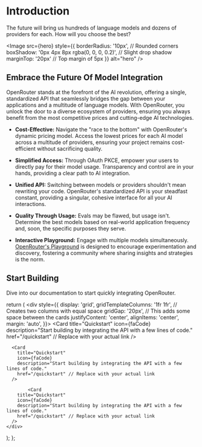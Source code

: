 # Introduction
<p style={{ marginTop: '0', marginBottom: '10' }}>The future will bring us hundreds of language models and dozens of providers for each. How will you choose the best?</p>


<Image 
  src={hero} 
  style={{
    borderRadius: '10px', // Rounded corners
    boxShadow: '0px 4px 8px rgba(0, 0, 0, 0.2)', // Slight drop shadow
    marginTop: '20px' // Top margin of 5px
  }} 
  alt="hero" 
/>

## Embrace the Future Of Model Integration

OpenRouter stands at the forefront of the AI revolution, offering a single, standardized API that seamlessly bridges the gap between your applications and a multitude of language models. With OpenRouter, you unlock the door to a diverse ecosystem of providers, ensuring you always benefit from the most competitive prices and cutting-edge AI technologies.

- **Cost-Effective:** Navigate the "race to the bottom" with OpenRouter's dynamic pricing model. Access the lowest prices for each AI model across a multitude of providers, ensuring your project remains cost-efficient without sacrificing quality.

- **Simplified Access:** Through OAuth PKCE, empower your users to directly pay for their model usage. Transparency and control are in your hands, providing a clear path to AI integration.

- **Unified API:** Switching between models or providers shouldn't mean rewriting your code. OpenRouter's standardized API is your steadfast constant, providing a singular, cohesive interface for all your AI interactions.

- **Quality Through Usage:** Evals may be flawed, but usage isn't. Determine the best models based on real-world application frequency and, soon, the specific purposes they serve.

- **Interactive Playground:** Engage with multiple models simultaneously. [OpenRouter's Playground](https://openrouter.ai/playground) is designed to encourage experimentation and discovery, fostering a community where sharing insights and strategies is the norm.

## Start Building

Dive into our documentation to start quickly integrating OpenRouter.


  return (
    <div style={{
      display: 'grid',
      gridTemplateColumns: '1fr 1fr', // Creates two columns with equal space
      gridGap: '20px', // This adds some space between the cards
      justifyContent: 'center',
      alignItems: 'center',
      margin: 'auto',
    }}>
      <Card
        title="Quickstart"
        icon={faCode}
        description="Start building by integrating the API with a few lines of code."
        href="/quickstart" // Replace with your actual link
      />

      <Card
        title="Quickstart"
        icon={faCode}
        description="Start building by integrating the API with a few lines of code."
        href="/quickstart" // Replace with your actual link
      />

            <Card
        title="Quickstart"
        icon={faCode}
        description="Start building by integrating the API with a few lines of code."
        href="/quickstart" // Replace with your actual link
      />
    </div>
  );
};

<CardGrid />